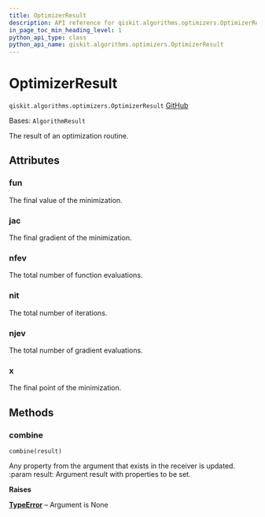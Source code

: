 ```yaml
---
title: OptimizerResult
description: API reference for qiskit.algorithms.optimizers.OptimizerResult
in_page_toc_min_heading_level: 1
python_api_type: class
python_api_name: qiskit.algorithms.optimizers.OptimizerResult
---
```


# OptimizerResult

<span id="qiskit.algorithms.optimizers.OptimizerResult" />

`qiskit.algorithms.optimizers.OptimizerResult` [GitHub](https://github.com/qiskit/qiskit/tree/stable/0.46/qiskit/algorithms/optimizers/optimizer.py "view source code")

Bases: `AlgorithmResult`

The result of an optimization routine.

## Attributes

<span id="qiskit.algorithms.optimizers.OptimizerResult.fun" />

### fun

The final value of the minimization.

<span id="qiskit.algorithms.optimizers.OptimizerResult.jac" />

### jac

The final gradient of the minimization.

<span id="qiskit.algorithms.optimizers.OptimizerResult.nfev" />

### nfev

The total number of function evaluations.

<span id="qiskit.algorithms.optimizers.OptimizerResult.nit" />

### nit

The total number of iterations.

<span id="qiskit.algorithms.optimizers.OptimizerResult.njev" />

### njev

The total number of gradient evaluations.

<span id="qiskit.algorithms.optimizers.OptimizerResult.x" />

### x

The final point of the minimization.

## Methods

### combine

<span id="qiskit.algorithms.optimizers.OptimizerResult.combine" />

`combine(result)`

Any property from the argument that exists in the receiver is updated. :param result: Argument result with properties to be set.

**Raises**

[**TypeError**](https://docs.python.org/3/library/exceptions.html#TypeError "(in Python v3.12)") – Argument is None

